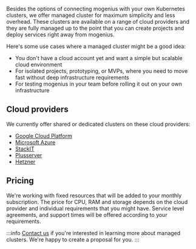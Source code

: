 ﻿---
sidebar_position: 10
---

Besides the options of connecting mogenius with your own Kubernetes clusters, we offer managed cluster for maximum simplicity and less overhead. These clusters are available on a range of cloud providers and they are fully managed up to the point that you can create projects and deploy services right away from mogenius.

Here's some use cases where a managed cluster might be a good idea:
- You don't have a cloud account yet and want a simple but scalable cloud environment
- For isolated projects, prototyping, or MVPs, where you need to move fast without deep infrastructure requirements
- For testing mogenius in your team before rolling it out on your own infrastructure

## Cloud providers
We currently offer shared or dedicated clusters on these cloud providers:
- [Google Cloud Platform](https://cloud.google.com/)
- [Microsoft Azure](https://azure.microsoft.com)
- [StackIT](https://stackit.de/)
- [Plusserver](http://plusserver.com/)
- [Hetzner](hetzner.com)


## Pricing
We're working with fixed resources that will be added to your monthly subscription. The price for CPU, RAM and storage depends on the cloud provider and individual requirements that you might have. Service level agreements, and support times will be offered according to your requirements.

:::info
[Contact us](mailto:sales@mogenius.com) if you're interested in learning more about managed clusters. We're happy to create a proposal for you.
:::
